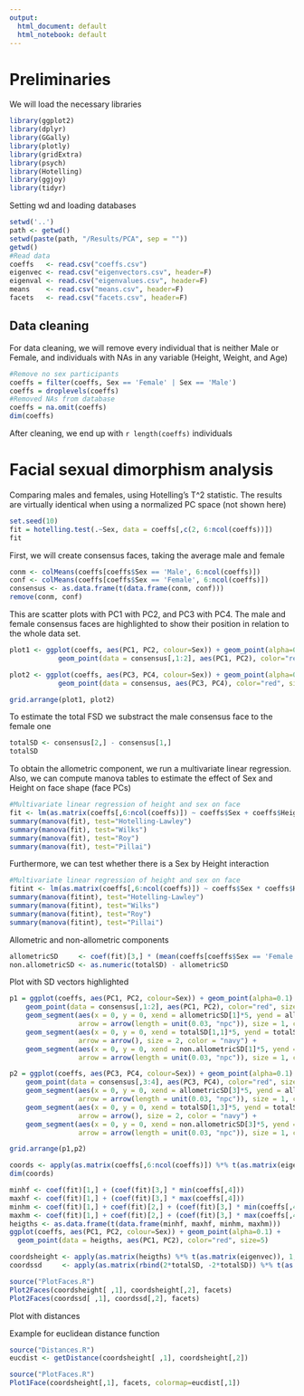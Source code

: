 ```yaml
---
output: 
  html_document: default
  html_notebook: default
---
```


# Preliminaries

We will load the necessary libraries

```r
library(ggplot2)
library(dplyr)
library(GGally)
library(plotly)
library(gridExtra)
library(psych)
library(Hotelling)
library(ggjoy)
library(tidyr)
```

Setting wd and loading databases

```r
setwd('..')
path <- getwd()
setwd(paste(path, "/Results/PCA", sep = ""))
getwd()
#Read data
coeffs   <- read.csv("coeffs.csv")
eigenvec <- read.csv("eigenvectors.csv", header=F)
eigenval <- read.csv("eigenvalues.csv", header=F)
means    <- read.csv("means.csv", header=F)
facets   <- read.csv("facets.csv", header=F)
```

## Data cleaning

For data cleaning, we will remove every individual that is neither Male or Female, and individuals with NAs in any variable (Height, Weight, and Age)

```r
#Remove no sex participants
coeffs = filter(coeffs, Sex == 'Female' | Sex == 'Male')
coeffs = droplevels(coeffs)
#Removed NAs from database
coeffs = na.omit(coeffs)
dim(coeffs)
```

After cleaning, we end up with `r length(coeffs)` individuals

# Facial sexual dimorphism analysis

Comparing males and females, using Hotelling's T^2 statistic. The results are virtually identical when using a normalized PC space (not shown here)

```r
set.seed(10)
fit = hotelling.test(.~Sex, data = coeffs[,c(2, 6:ncol(coeffs))])
fit
```


First, we will create consensus faces, taking the average male and female

```r
conm <- colMeans(coeffs[coeffs$Sex == 'Male', 6:ncol(coeffs)])
conf <- colMeans(coeffs[coeffs$Sex == 'Female', 6:ncol(coeffs)])
consensus <- as.data.frame(t(data.frame(conm, conf)))
remove(conm, conf)
```

This are scatter plots with PC1 with PC2, and PC3 with PC4. The male and female consensus faces are highlighted to show their position in relation to the whole data set.

```r
plot1 <- ggplot(coeffs, aes(PC1, PC2, colour=Sex)) + geom_point(alpha=0.1) + 
            geom_point(data = consensus[,1:2], aes(PC1, PC2), color="red", size=3)

plot2 <- ggplot(coeffs, aes(PC3, PC4, colour=Sex)) + geom_point(alpha=0.1) + 
            geom_point(data = consensus, aes(PC3, PC4), color="red", size=3)

grid.arrange(plot1, plot2)
```

To estimate the total FSD we substract the male consensus face to the female one

```r
totalSD <- consensus[2,] - consensus[1,]
totalSD
```

To obtain the allometric component, we run a multivariate linear regression. Also, we can compute manova tables to estimate the effect of Sex and Height on face shape (face PCs) 

```r
#Multivariate linear regression of height and sex on face
fit <- lm(as.matrix(coeffs[,6:ncol(coeffs)]) ~ coeffs$Sex + coeffs$Height)
summary(manova(fit), test="Hotelling-Lawley")
summary(manova(fit), test="Wilks")
summary(manova(fit), test="Roy")
summary(manova(fit), test="Pillai")
```

Furthermore, we can test whether there is a Sex by Height interaction

```r
#Multivariate linear regression of height and sex on face
fitint <- lm(as.matrix(coeffs[,6:ncol(coeffs)]) ~ coeffs$Sex * coeffs$Height)
summary(manova(fitint), test="Hotelling-Lawley")
summary(manova(fitint), test="Wilks")
summary(manova(fitint), test="Roy")
summary(manova(fitint), test="Pillai")
```


Allometric and non-allometric components

```r
allometricSD     <- coef(fit)[3,] * (mean(coeffs[coeffs$Sex == 'Female',4]) - mean(coeffs[coeffs$Sex == 'Male',4]))
non.allometricSD <- as.numeric(totalSD) - allometricSD
```

Plot with SD vectors highlighted

```r
p1 = ggplot(coeffs, aes(PC1, PC2, colour=Sex)) + geom_point(alpha=0.1) +
    geom_point(data = consensus[,1:2], aes(PC1, PC2), color="red", size=5) + 
    geom_segment(aes(x = 0, y = 0, xend = allometricSD[1]*5, yend = allometricSD[2]*5), 
                 arrow = arrow(length = unit(0.03, "npc")), size = 1, color="yellow4") + 
    geom_segment(aes(x = 0, y = 0, xend = totalSD[1,1]*5, yend = totalSD[1,2]*5), 
                 arrow = arrow(), size = 2, color = "navy") + 
    geom_segment(aes(x = 0, y = 0, xend = non.allometricSD[1]*5, yend = non.allometricSD[2]*5), 
                 arrow = arrow(length = unit(0.03, "npc")), size = 1, color="green4")

p2 = ggplot(coeffs, aes(PC3, PC4, colour=Sex)) + geom_point(alpha=0.1) +
    geom_point(data = consensus[,3:4], aes(PC3, PC4), color="red", size=5) + 
    geom_segment(aes(x = 0, y = 0, xend = allometricSD[3]*5, yend = allometricSD[4]*5), 
                 arrow = arrow(length = unit(0.03, "npc")), size = 1, color="yellow4") + 
    geom_segment(aes(x = 0, y = 0, xend = totalSD[1,3]*5, yend = totalSD[1,4]*5), 
                 arrow = arrow(), size = 2, color = "navy") + 
    geom_segment(aes(x = 0, y = 0, xend = non.allometricSD[3]*5, yend = non.allometricSD[4]*5), 
                 arrow = arrow(length = unit(0.03, "npc")), size = 1, color="green4")

grid.arrange(p1,p2)
```

```r
coords <- apply(as.matrix(coeffs[,6:ncol(coeffs)]) %*% t(as.matrix(eigenvec)), 1, function(x) x + t(means))
dim(coords)
```

```r
minhf <- coef(fit)[1,] + (coef(fit)[3,] * min(coeffs[,4]))
maxhf <- coef(fit)[1,] + (coef(fit)[3,] * max(coeffs[,4]))
minhm <- coef(fit)[1,] + coef(fit)[2,] + (coef(fit)[3,] * min(coeffs[,4]))
maxhm <- coef(fit)[1,] + coef(fit)[2,] + (coef(fit)[3,] * max(coeffs[,4]))
heigths <- as.data.frame(t(data.frame(minhf, maxhf, minhm, maxhm)))
ggplot(coeffs, aes(PC1, PC2, colour=Sex)) + geom_point(alpha=0.1) +
  geom_point(data = heigths, aes(PC1, PC2), color="red", size=5)

```

```r
coordsheight <- apply(as.matrix(heigths) %*% t(as.matrix(eigenvec)), 1, function(x) x + t(means))
coordssd     <- apply(as.matrix(rbind(2*totalSD, -2*totalSD)) %*% t(as.matrix(eigenvec)), 1, function(x) x + t(means))
```

```r
source("PlotFaces.R")
Plot2Faces(coordsheight[ ,1], coordsheight[,2], facets)
Plot2Faces(coordssd[ ,1], coordssd[,2], facets)
```


Plot with distances

Example for euclidean distance function
```r
source("Distances.R")
eucdist <- getDistance(coordsheight[ ,1], coordsheight[,2])
```

```r
source("PlotFaces.R")
Plot1Face(coordsheight[,1], facets, colormap=eucdist[,1])
```

